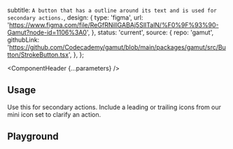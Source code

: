 


  subtitle: `A button that has a outline around its text and is used for secondary actions.`,
  design: {
    type: 'figma',
    url: 'https://www.figma.com/file/ReGfRNillGABAj5SlITalN/%F0%9F%93%90-Gamut?node-id=1106%3A0',
  },
  status: 'current',
  source: {
    repo: 'gamut',
    githubLink:
      'https://github.com/Codecademy/gamut/blob/main/packages/gamut/src/Button/StrokeButton.tsx',
  },
};

<Meta of={StrokeButtonStories} />

<ComponentHeader {...parameters} />

## Usage
Use this for secondary actions. Include a leading or trailing icons from our mini icon set to clarify an action.

## Playground
<Canvas sourceState="shown" of={StrokeButtonStories.Default} />

<Controls />
